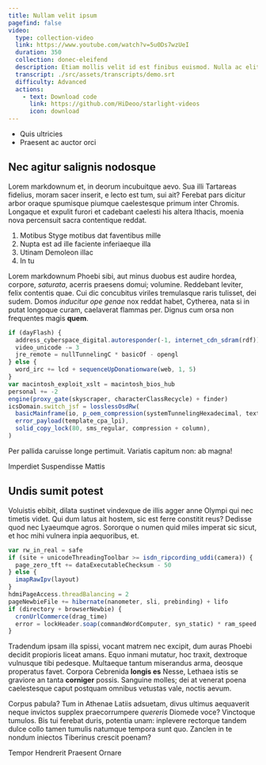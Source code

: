 ```yaml
---
title: Nullam velit ipsum
pagefind: false
video:
  type: collection-video
  link: https://www.youtube.com/watch?v=5u0Ds7wzUeI
  duration: 350
  collection: donec-eleifend
  description: Etiam mollis velit id est finibus euismod. Nulla ac elit tellus vel.
  transcript: ./src/assets/transcripts/demo.srt
  difficulty: Advanced
  actions:
    - text: Download code
      link: https://github.com/HiDeoo/starlight-videos
      icon: download
---
```



<List title="Prerequisites">

- Quis ultricies
- Praesent ac auctor orci

</List>

## Nec agitur salignis nodosque

Lorem markdownum et, in deorum incubuitque aevo. Sua illi Tartareas fidelius, moram sacer inserit, e lecto est tum, sui ait? Ferebat pars dicitur arbor oraque spumisque piumque caelestesque primum inter Chromis. Longaque et expulit furori et cadebant caelesti his altera Ithacis, moenia nova percensuit sacra contentique reddat.

1. Motibus Styge motibus dat faventibus mille
2. Nupta est ad ille faciente inferiaeque illa
3. Utinam Demoleon illac
4. In tu

Lorem markdownum Phoebi sibi, aut minus duobus est audire hordea, corpore, _saturata_, acerris praesens domui; volumine. Reddebant leviter, felix contentis quae. Cui dic concubitus viriles tremulasque raris tulisset, dei sudem. Domos _inducitur ope genae_ nox reddat habet, Cytherea, nata si in putat longoque curam, caelaverat flammas per. Dignus cum orsa non frequentes magis **quem**.

```js
if (dayFlash) {
  address_cyberspace_digital.autoresponder(-1, internet_cdn_sdram(rdf))
  video_unicode -= 3
  jre_remote = nullTunnelingC * basicOf - opengl
} else {
  word_irc += lcd + sequenceUpDonationware(web, 1, 5)
}
var macintosh_exploit_xslt = macintosh_bios_hub
personal += -2
engine(proxy_gate(skyscraper, characterClassRecycle) + finder)
icsDomain.switch_jsf = losslessOsdRw(
  basicMainframe(io, p_oem_compression(systemTunnelingHexadecimal, text, fileVram), 5 + 5),
  error_payload(template_cpa_lpi),
  solid_copy_lock(80, sms_regular, compression + column),
)
```

Per pallida caruisse longe pertimuit. Variatis capitum non: ab magna!


<Quiz title="Sed eleifend ultrices diam quis molestie?" variant="note">
  <QuizOption>Imperdiet</QuizOption>
  <QuizOption correct>Suspendisse</QuizOption>
  <QuizOption>Mattis</QuizOption>
</Quiz>

## Undis sumit potest

Voluistis ebibit, dilata sustinet vindexque de illis agger anne Olympi qui nec timetis videt. Qui dum latus ait hostem, sic est ferre constitit reus? Dedisse quod nec Lyaeumque agros. Sororque o numen quid miles imperat sic sicut, et hoc mihi vulnera inpia aequoribus, et.

```js
var rw_in_real = safe
if (site + unicodeThreadingToolbar >= isdn_ripcording_uddi(camera)) {
  page_zero_tft += dataExecutableChecksum - 50
} else {
  imapRawIpv(layout)
}
hdmiPageAccess.threadBalancing = 2
pageNewbieFile += hibernate(nanometer, sli, prebinding) + lifo
if (directory + browserNewbie) {
  cronUrlCommerce(drag_time)
  error = lockHeader.soap(commandWordComputer, syn_static) * ram_speed
}
```

Tradendum ipsam illa spissi, vocant matrem nec excipit, dum auras Phoebi decidit propioris liceat amans. Equo inmani mutatur, hoc traxit, dextroque vulnusque tibi pedesque. Multaeque tantum miserandus arma, deosque properatus favet. Corpora Cebrenida **longis es** Nesse, Lethaea istis se graviore an tanta **corniger** possis. Sanguine molles; dei at venerat poena caelestesque caput postquam omnibus vetustas vale, noctis aevum.

Corpus pabula? Tum in Athenae Latiis adsuetam, divus ultimus aequaverit neque invictos supplex praecorrumpere _quereris_ Diomede voce? Vinctoque tumulos. Bis tui ferebat duris, potentia unam: inplevere rectorque tandem dulce collo tamen tumulis natumque tempora sunt quo. Zanclen in te nondum iniectos Tiberinus crescit poenam?

<Quiz title="Morbi volutpat eleifend blandit?" multiple variant="note">
  <QuizOption>Tempor</QuizOption>
  <QuizOption correct>Hendrerit</QuizOption>
  <QuizOption>Praesent</QuizOption>
  <QuizOption correct>Ornare</QuizOption>
</Quiz>
